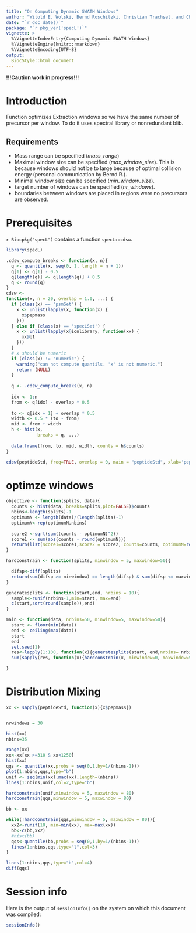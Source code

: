 ---
title: "On Computing Dynamic SWATH Windows"
author: "Witold E. Wolski, Bernd Roschitzki, Christian Trachsel, and Christian Panse"
date: "`r doc_date()`"
package: "`r pkg_ver('specL')`"
vignette: >
  %\VignetteIndexEntry{Computing Dynamic SWATH Windows}
  %\VignetteEngine{knitr::rmarkdown}
  %\VignetteEncoding{UTF-8}
output: 
  BiocStyle::html_document
---

__!!!Caution work in progress!!!__

# Introduction


Function optimizes Extraction windows so we have the same number of precursor per window. To do it uses spectral library or nonredundant blib.

## Requirements

* Mass range can be specified (*mass\_range*)
* Maximal window size can be specified (*max\_window\_size*). This is because windows should not be to large because of optimal collision energy (personal communication by Bernd R.).
* Minimal window size can be specified (*min\_window\_size*).
* target number of windows can be specified (*nr\_windows*).
* boundaries between windows are placed in regions were no precursors are observed.

# Prerequisites

`r Biocpkg("specL")` contains a function `specL::cdsw`.

```{r echo=FALSE}
library(specL)
```


```{r}

.cdsw_compute_breaks <- function(x, n){
  q <- quantile(x, seq(0, 1, length = n + 1))
  q[1] <- q[1] - 0.5
  q[length(q)] <- q[length(q)] + 0.5
  q <- round(q)
}
cdsw <-
function(x, n = 20, overlap = 1.0, ...) {
  if (class(x) == "psmSet") {
    x <- unlist(lapply(x, function(x) {
      x$pepmass
    }))
  } else if (class(x) == 'specLSet') {
    x <- unlist(lapply(x@ionlibrary, function(xx) {
      xx@q1
    }))
  }
  # x should be numeric
  if (class(x) != "numeric") {
    warning("can not compute quantils. 'x' is not numeric.")
    return (NULL)
  }
  
  q <- .cdsw_compute_breaks(x, n)
  
  idx <- 1:n
  from <- q[idx] - overlap * 0.5
  
  to <- q[idx + 1] + overlap * 0.5
  width <- 0.5 * (to - from)
  mid <- from + width
  h <- hist(x,
            breaks = q, ...)
  
  data.frame(from, to, mid, width, counts = h$counts)
}
```

```{r fig.retina=3, warning=FALSE}
cdsw(peptideStd, freq=TRUE, overlap = 0, main = "peptideStd", xlab='pepmass')
```


# optimze windows

```{r}

objective <- function(splits, data){
  counts <- hist(data, breaks=splits,plot=FALSE)$counts
  nbins<-length(splits)-1
  optimumN <- length(data)/(length(splits)-1)
  optimumN<-rep(optimumN,nbins)
  
  score2 <-sqrt(sum((counts - optimumN)^2))
  score1 <- sum(abs(counts - round(optimumN)))
  return(list(score1=score1,score2 = score2, counts=counts, optimumN=round(optimumN)))
}

hardconstrain <- function(splits, minwindow = 5, maxwindow=50){

  difsp<-diff(splits)
  return(sum(difsp >= minwindow) == length(difsp) & sum(difsp <= maxwindow) == length(difsp))
}

generatesplits <- function(start,end, nrbins = 10){
  sample<-runif(nrbins-1,min=start, max=end)
  c(start,sort(round(sample)),end)
}

main <- function(data, nrbins=50, minwindow=5, maxwindow=50){
  start <- floor(min(data))
  end <- ceiling(max(data))
  start
  end
  set.seed(1)
  res<-lapply(1:100, function(x){generatesplits(start, end,nrbins= nrbins)} )
  sum(sapply(res, function(x){hardconstrain(x, minwindow=0, maxwindow=50)}))

}

```

# Distribution Mixing

```{r}

xx <- sapply(peptideStd, function(x){x$pepmass})


nrwindows = 30

hist(xx)
nbins=35

range(xx)
xx<-xx[xx >=310 & xx<1250]
hist(xx)
qqs <- quantile(xx,probs = seq(0,1,by=1/(nbins-1)))
plot(1:nbins,qqs,type="b")
unif <- seq(min(xx),max(xx),length=(nbins))
lines(1:nbins,unif,col=2,type="b")

hardconstrain(unif,minwindow = 5, maxwindow = 80)
hardconstrain(qqs,minwindow = 5, maxwindow = 80)

bb <- xx

while(!hardconstrain(qqs,minwindow = 5, maxwindow = 80)){
  xx2<-runif(10, min=min(xx), max=max(xx))
  bb<-c(bb,xx2)
  #hist(bb)
  qqs<-quantile(bb,probs = seq(0,1,by=1/(nbins-1)))
  lines(1:nbins,qqs,type="l",col=3)
}

lines(1:nbins,qqs,type="b",col=4)
diff(qqs)


```


# Session info

Here is the output of `sessionInfo()` on the system on which this
document was compiled:

```{r sessionInfo, echo=FALSE}
sessionInfo()
```





